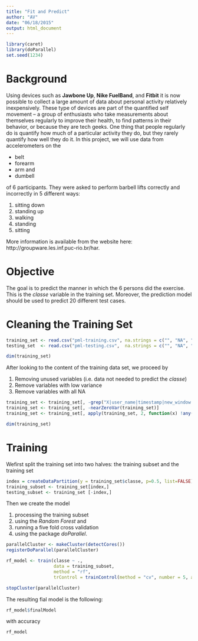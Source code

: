 ```yaml
---
title: "Fit and Predict"
author: "AV"
date: "06/18/2015"
output: html_document
---
```


```r
library(caret)
library(doParallel)
set.seed(1234)
```

# Background

Using devices such as **Jawbone Up**, **Nike FuelBand**, and **Fitbit** it is now possible to collect a large amount
of data about personal activity relatively inexpensively. These type of devices are part of the quantified self
movement – a group of enthusiasts who take measurements about themselves regularly to improve their health, to
find patterns in their behavior, or because they are tech geeks. One thing that people regularly do is quantify
how much of a particular activity they do, but they rarely quantify how well they do it. In this project, we
will use data from accelerometers on the

* belt
* forearm
* arm and
* dumbell

of 6 participants. They were asked to perform barbell lifts correctly and incorrectly in 5 different ways:

1. sitting down
2. standing up
3. walking
4. standing
5. sitting

More information is available from the website here: http://groupware.les.inf.puc-rio.br/har. 

# Objective

The goal is to predict the manner in which the 6 persons did the exercise. This is the *classe* variable in
the training set. Moreover, the prediction model should be used to predict 20 different test cases.

# Cleaning the Training Set

```r
training_set <- read.csv("pml-training.csv", na.strings = c("", "NA", "#DIV/0!", '""'))
testing_set  <- read.csv("pml-testing.csv",  na.strings = c("", "NA", "#DIV/0!", '""'))

dim(training_set)
```

After looking to the content of the training data set, we proceed by

1. Removing unused variables (i.e. data not needed to predict the *classe*)
2. Remove variables with low variance
3. Remove variables with all NA

```r
training_set <- training_set[, -grep("X|user_name|timestamp|new_window|num_window", names(training_set))]
training_set <- training_set[, -nearZeroVar(training_set)]
training_set <- training_set[, apply(training_set, 2, function(x) !any(is.na(x)))]

dim(training_set)
```

# Training

Wefirst split the training set into two halves: the training subset and the training set

```r
index = createDataPartition(y = training_set$classe, p=0.5, list=FALSE)
training_subset <- training_set[index,]
testing_subset <- training_set [-index,]
```

Then we create the model

1. processing the training subset
2. using the *Random Forest* and
3. running a five fold cross validation
4. using the package *doParallel*.

```r
parallelCluster <- makeCluster(detectCores())
registerDoParallel(parallelCluster)

rf_model <- train(classe ~ .,
                  data = training_subset,
                  method = "rf",
                  trControl = trainControl(method = "cv", number = 5, allowParallel = TRUE) )

stopCluster(parallelCluster)
```

The resulting fial model is the following:

```r
rf_model$finalModel
```

with accuracy

```r
rf_model
```

